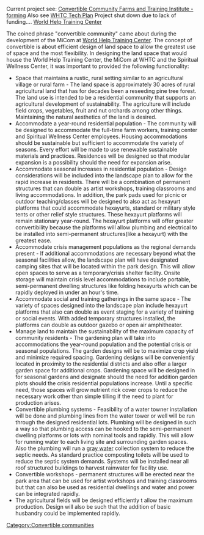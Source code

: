 Current project see: [http://gaccfarms.weebly.com Convertible Community Farms and Training Institute - forming]
Also see [[WHTC_Technology_Plan|WHTC Tech Plan]]
Project shut down due to lack of funding.... [http://www.worldhelptrainingcenter.weebly.com World Help Training Center]

The coined phrase "convertible community" came about during the development of the MiCom at [[World Help Training Center]]. The concept of convertible is about efficient design of land space to allow the greatest use of space and the most flexibility. In designing the land space that would house the World Help Training Center, the MiCom at WHTC and the Spiritual Wellness Center, it was important to provided the following functionality:

* Space that maintains a rustic, rural setting similar to an agricultural village or rural farm - The land space is approximately 30 acres of rural agricultural land that has for decades been a reseeding pine tree forest. The land use is intended to be a residential community that supports an agricultural development of sustainability. The agriculture will include field crops, vegetables, fruit and nut orchards among other things. Maintaining the natural aesthetics of the land is desired.
* Accommodate a year-round residential population - The community will be designed to accommodate the full-time farm workers, training center and Spiritual Wellness Center employees. Housing accommodations should be sustainable but sufficient to accommodate the variety of seasons. Every effort will be made to use renewable sustainable materials and practices. Residences will be designed so that modular expansion is a possibility should the need for expansion arise.
* Accommodate seasonal increases in residential population - Design considerations will be included into the landscape plan to allow for the rapid increase in residents. There will be a combination of permanent structures that can double as artist workshops, training classrooms and living accommodations. In addition, the park pads used for picnic or outdoor teaching/classes will be designed to also act as hexayurt platforms that could accommodate hexayurts, standard or military style tents or other relief style structures. These hexayurt platforms will remain stationary year-round. The hexayurt platforms will offer greater convertibility because the platforms will allow plumbing and electrical to be installed into semi-permanent structures(like a hexayurt) with the greatest ease.
* Accommodate crisis management populations as the regional demands present - If additional accommodations are necessary beyond what the seasonal facilities allow, the landscape plan will have designated camping sites that will be located within the park design. This will allow open spaces to serve as a temporary/crisis shelter facility. Onsite storage will maintain crisis level accommodations to include portable, semi-permanent dwelling structures like folding hexayurts which can be rapidly deployed in under an hour's time. 
* Accommodate social and training gatherings in the same space - The variety of spaces designed into the landscape plan include hexayurt platforms that also can double as event staging for a variety of training or social events. With added temporary structures installed, the platforms can double as outdoor gazebo or open air amphitheater.
* Manage land to maintain the sustainability of the maximum capacity of community residents - The gardening plan will take into accommodations the year-round population and the potential crisis or seasonal populations. The garden designs will be to maximize crop yield and minimize required spacing. Gardening designs will be conveniently located in proximity to the residential districts and also offer a larger garden space for additional crops. Gardening space will be designed in for seasonal gardens and designate should the need for addition garden plots should the crisis residential populations increase. Until a specific need, those spaces will grow nutrient rick cover crops to reduce the necessary work other than simple tilling if the need to plant for production arises.
* Convertible plumbing systems - Feasibility of a water towner installation will be done and plumbing lines from the water tower or well will be run through the designed residential lots. Plumbing will be designed in such a way so that plumbing access can be hooked to the semi-permanent dwelling platforms or lots with nominal tools and rapidly. This will allow for running water to each living site and surrounding garden spaces. Also the plumbing will run a [[gray water]] collection system to reduce the septic needs. As standard practice composting toilets will be used to reduce the septic system demands. Systems will be installed near all roof structured buildings to harvest rainwater for facility use.
* Convertible workshops - permanent structures will be erected near the park area that can be used for artist workshops and training classrooms but that can also be used as residential dwellings and water and power can be integrated rapidly.
* The agricultural fields will be designed efficiently t allow the maximum production. Design will also be such that the addition of basic husbandry could be implemented rapidly.

[[Category:Convertible communities]]